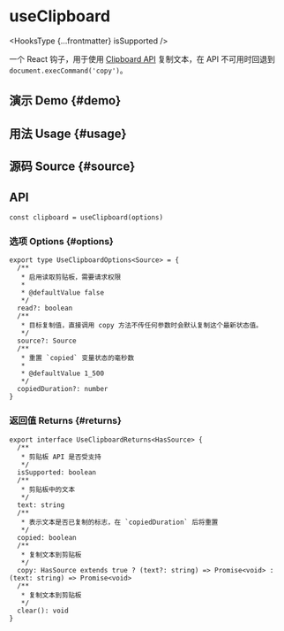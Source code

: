 # useClipboard


<HooksType {...frontmatter} isSupported />

一个 React 钩子，用于使用 [Clipboard API](https://developer.mozilla.org/zh-CN/docs/Web/API/Clipboard_API) 复制文本，在 API 不可用时回退到 `document.execCommand('copy')`。

## 演示 Demo \{#demo}


<App />

## 用法 Usage \{#usage}



## 源码 Source \{#source}


<Source />

## API

```tsx
const clipboard = useClipboard(options)
```

### 选项 Options \{#options}

```tsx
export type UseClipboardOptions<Source> = {
  /**
   * 启用读取剪贴板，需要请求权限
   *
   * @defaultValue false
   */
  read?: boolean
  /**
   * 目标复制值，直接调用 copy 方法不传任何参数时会默认复制这个最新状态值。
   */
  source?: Source
  /**
   * 重置 `copied` 变量状态的毫秒数
   *
   * @defaultValue 1_500
   */
  copiedDuration?: number
}
```

### 返回值 Returns \{#returns}

```tsx
export interface UseClipboardReturns<HasSource> {
  /**
   * 剪贴板 API 是否受支持
   */
  isSupported: boolean
  /**
   * 剪贴板中的文本
   */
  text: string
  /**
   * 表示文本是否已复制的标志，在 `copiedDuration` 后将重置
   */
  copied: boolean
  /**
   * 复制文本到剪贴板
   */
  copy: HasSource extends true ? (text?: string) => Promise<void> : (text: string) => Promise<void>
  /**
   * 复制文本到剪贴板
   */
  clear(): void
}
```
